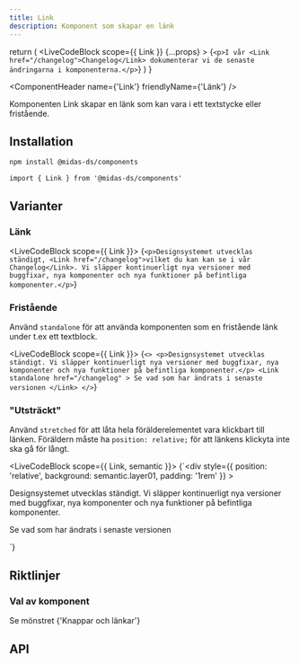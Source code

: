 ```yaml
---
title: Link
description: Komponent som skapar en länk
---
```



  return (
    <LiveCodeBlock
      scope={{ Link }}
      {...props}
    >
      {`<p>I vår <Link href="/changelog">Changelog</Link> dokumenterar vi de senaste ändringarna i komponenterna.</p>`}
    </LiveCodeBlock>
  )
}

<ComponentHeader
  name={'Link'}
  friendlyName={'Länk'}
/>

Komponenten Link skapar en länk som kan vara i ett textstycke eller fristående.

<Example hideCode />

## Installation

```bash npm2yarn
npm install @midas-ds/components
```

```tsx
import { Link } from '@midas-ds/components'
```

<Example hideExample />

## Varianter

### Länk

<LiveCodeBlock scope={{ Link }}>
  {`<p>Designsystemet utvecklas ständigt, <Link href="/changelog">vilket du kan kan se i vår Changelog</Link>. Vi släpper kontinuerligt nya versioner med buggfixar, nya komponenter och nya funktioner på befintliga komponenter.</p>`}
</LiveCodeBlock>

### Fristående

Använd `standalone` för att använda komponenten som en fristående länk under t.ex ett textblock.

<LiveCodeBlock scope={{ Link }}>
  {`<>
    <p>Designsystemet utvecklas ständigt. Vi släpper kontinuerligt nya versioner med buggfixar, nya komponenter och nya funktioner på befintliga komponenter.</p>
    <Link
        standalone
        href="/changelog"
    >
        Se vad som har ändrats i senaste versionen
    </Link>
</>`}
</LiveCodeBlock>

### "Utsträckt"

Använd `stretched` för att låta hela förälderelementet vara klickbart till länken. Föräldern måste ha `position: relative;` för att länkens klickyta inte ska gå för långt.

<LiveCodeBlock scope={{ Link, semantic }}>
  {`<div
      style={{
        position: 'relative',
        background: semantic.layer01,
        padding: '1rem'
      }}
    >
     <p>Designsystemet utvecklas ständigt. Vi släpper kontinuerligt nya versioner med buggfixar, nya komponenter och nya funktioner på befintliga komponenter.</p>
    <Link
        standalone
        stretched
        href="/changelog"
    >
        Se vad som har ändrats i senaste versionen
    </Link>
</div>`}
</LiveCodeBlock>

## Riktlinjer

### Val av komponent

Se mönstret <Link href='/design-patterns/buttons-and-links'>{'Knappar och länkar'}</Link>

## API

<PropTable name='Link' />

